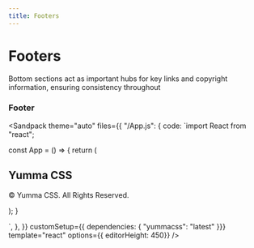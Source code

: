 ```yaml
---
title: Footers
---
```



# Footers

Bottom sections act as important hubs for key links and copyright information, ensuring consistency throughout

### Footer

<Sandpack
  theme="auto"
  files={{
    "/App.js": {
code: `import React from "react";

const App = () => {
   return (
      <div>
         <footer class="mt-5 pb-4 pt-3">
            <div class="ta-c w-full">
                <div class="m-auto">
                    <h2>Yumma CSS</h2>
                    <span class="fs-sm t-d-gray-6">
                        <p>© Yumma CSS. All Rights Reserved.</p>
                    </span>
                </div>
            </div>
        </footer>
      </div>
   );
}

`,
},
  }}
customSetup={{ dependencies: { "yummacss": "latest" }}}
 template="react"
 options={{ editorHeight: 450}}
/>
